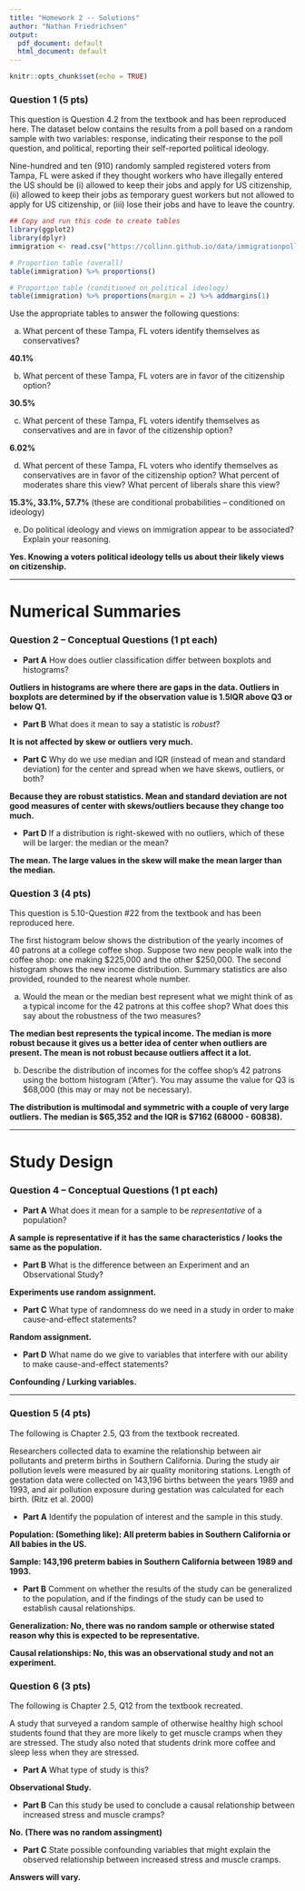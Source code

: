 ---
title: "Homework 2 -- Solutions"
author: "Nathan Friedrichsen"
output:
  pdf_document: default
  html_document: default
---

```{r setup, include=FALSE}
knitr::opts_chunk$set(echo = TRUE)
```

### Question 1 (5 pts)

This question is Question 4.2 from the textbook and has been reproduced here. The dataset below contains the results from a poll based on a random sample with two variables: response, indicating their response to the poll question, and political, reporting their self-reported political ideology.

Nine-hundred and ten (910) randomly sampled registered voters from Tampa, FL were asked if they thought workers who have illegally entered the US should be (i) allowed to keep their jobs and apply for US citizenship, (ii) allowed to keep their jobs as temporary guest workers but not allowed to apply for US citizenship, or (iii) lose their jobs and have to leave the country.
  
```{r, warning=F, message=FALSE}
## Copy and run this code to create tables
library(ggplot2)
library(dplyr)
immigration <- read.csv("https://collinn.github.io/data/immigrationpoll.csv")

# Proportion table (overall)
table(immigration) %>% proportions()

# Proportion table (conditioned on political ideology)
table(immigration) %>% proportions(margin = 2) %>% addmargins(1)
```

Use the appropriate tables to answer the following questions:

a) What percent of these Tampa, FL voters identify themselves as conservatives?

**40.1\%**

b) What percent of these Tampa, FL voters are in favor of the citizenship option?

**30.5\%**

c) What percent of these Tampa, FL voters identify themselves as conservatives and are in favor of the citizenship option?

**6.02\%**

d) What percent of these Tampa, FL voters who identify themselves as conservatives are in favor of the citizenship option? What percent of moderates share this view? What percent of liberals share this view?

**15.3\%, 33.1\%, 57.7\%** (these are conditional probabilities -- conditioned on ideology)

e) Do political ideology and views on immigration appear to be associated? Explain your reasoning.

**Yes. Knowing a voters political ideology tells us about their likely views on citizenship.**

---

# Numerical Summaries

### Question 2 -- Conceptual Questions (1 pt each)

  - **Part A** How does outlier classification differ between boxplots and histograms?
  
**Outliers in histograms are where there are gaps in the data. Outliers in boxplots are determined by if the observation value is 1.5IQR above Q3 or below Q1.**  
  
  - **Part B** What does it mean to say a statistic is *robust*?
  
**It is not affected by skew or outliers very much.**  
  
  - **Part C** Why do we use median and IQR (instead of mean and standard deviation) for the center and spread when we have skews, outliers, or both?
  
**Because they are robust statistics. Mean and standard deviation are not good measures of center with skews/outliers because they change too much.**  
  
  - **Part D** If a distribution is right-skewed with no outliers, which of these will be larger: the median or the mean?
  
**The mean. The large values in the skew will make the mean larger than the median.**  
  
### Question 3 (4 pts)
This question is 5.10-Question \#22 from the textbook and has been reproduced here. 

The first histogram below shows the distribution of the yearly incomes of 40 patrons at a college coffee shop. Suppose two new people walk into the coffee shop: one making \$225,000 and the other $250,000. The second histogram shows the new income distribution. Summary statistics are also provided, rounded to the nearest whole number.

a) Would the mean or the median best represent what we might think of as a typical income for the 42 patrons at this coffee shop? What does this say about the robustness of the two measures?

**The median best represents the typical income. The median is more robust because it gives us a better idea of center when outliers are present. The mean is not robust because outliers affect it a lot.**

b) Describe the distribution of incomes for the coffee shop's 42 patrons using the bottom histogram ('After'). You may assume the value for Q3 is \$68,000 (this may or may not be necessary). 

**The distribution is multimodal and symmetric with a couple of very large outliers. The median is \$65,352 and the IQR is \$7162 (68000 - 60838).**

---

# Study Design

### Question 4 -- Conceptual Questions (1 pt each)

  - **Part A** What does it mean for a sample to be *representative* of a population?
  
**A sample is representative if it has the same characteristics / looks the same as the population.**  

  - **Part B** What is the difference between an Experiment and an Observational Study?

**Experiments use random assignment.**  
  
  - **Part C** What type of randomness do we need in a study in order to make cause-and-effect statements?
  
**Random assignment.**    
  
  - **Part D** What name do we give to variables that interfere with our ability to make cause-and-effect statements?
  
**Confounding / Lurking variables.**    

---  
  
### Question 5 (4 pts)
The following is Chapter 2.5, Q3 from the textbook recreated.

Researchers collected data to examine the relationship between air pollutants and preterm births in Southern California. During
the study air pollution levels were measured by air quality monitoring stations. Length of gestation data were collected on 143,196 births between the years 1989 and 1993, and air pollution
exposure during gestation was calculated for each birth. (Ritz et al. 2000)

  - **Part A** Identify the population of interest and the sample in this study.
  
**Population: (Something like): All preterm babies in Southern California or All babies in the US.**

**Sample: 143,196 preterm babies in Southern California between 1989 and 1993.**  
  
  - **Part B** Comment on whether the results of the study can be generalized to the population, and if the findings of the study can be used to establish causal relationships.

**Generalization: No, there was no random sample or otherwise stated reason why this is expected to be representative.**

**Causal relationships: No, this was an observational study and not an experiment.**

### Question 6 (3 pts)
The following is Chapter 2.5, Q12 from the textbook recreated.

A study that surveyed a random sample of otherwise healthy high school students found that they are more likely to get muscle cramps when they are stressed. The study also noted that students drink more coffee and sleep less when they are stressed.

- **Part A** What type of study is this?

**Observational Study.**

- **Part B** Can this study be used to conclude a causal relationship between increased stress and muscle cramps?

**No. (There was no random assingment)**  

- **Part C** State possible confounding variables that might explain the observed relationship between increased stress and muscle cramps.

**Answers will vary.**






<span style="background-color: yellow;"> </span>

<span style="background-color: yellow;"> </span>